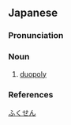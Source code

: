 ==Japanese==
{{ja-kanjitab|ふく|せん|yomi=o}}

===Pronunciation===
{{ja-pron|yomi=o|ふくせん|acc=0|acc_ref=DJR}}

===Noun===
{{ja-noun|ふくせん}}

# [[duopoly]]

===References===
<references/>

[[Category:ja:Economics|ふくせん]]